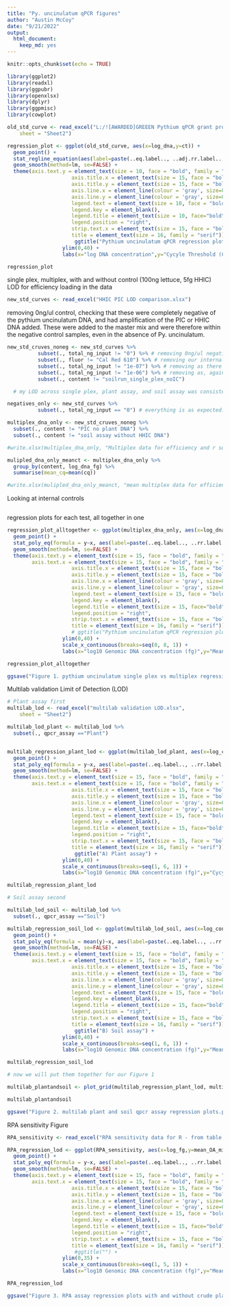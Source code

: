 ---
title: "Py. uncinulatum qPCR figures"
author: "Austin McCoy"
date: "9/21/2022"
output: 
  html_document:
    keep_md: yes
---

```{r setup, include=FALSE}
knitr::opts_chunk$set(echo = TRUE)
```

```{r}
library(ggplot2)
library(readxl)
library(ggpubr)
library(openxlsx)
library(dplyr)
library(ggpmisc)
library(cowplot)

```

```{r}
old_std_curve <- read_excel("L:/![AWARDED]GREEEN Pythium qPCR grant proposal/Py. uncinulatum specific assay/Probe optimization tests/primer-probe combination and concentration moving forward LOD baseline corrected.xlsx", 
    sheet = "Sheet2")


```

```{r, dpi=600}
regression_plot <- ggplot(old_std_curve, aes(x=log_dna,y=ct)) +
  geom_point() +
  stat_regline_equation(aes(label=paste(..eq.label.., ..adj.rr.label.., sep = "~~~~")),label.x=-1, label.y=35) +
  geom_smooth(method=lm, se=FALSE) +
  theme(axis.text.y = element_text(size = 10, face = "bold", family = "serif"),
                     axis.title.x = element_text(size = 15, face = "bold", family = "serif"),
                     axis.title.y = element_text(size = 15, face = "bold", family = "serif"),
                     axis.line.x = element_line(colour = 'gray', size=0.5, linetype='solid'),
                     axis.line.y = element_line(colour = 'gray', size=0.5, linetype='solid'),
                     legend.text = element_text(size = 10, face = "bold", family = "serif"),
                     legend.key = element_blank(),
                     legend.title = element_text(size = 10, face="bold", family = "serif"),
                     legend.position = "right",
                     strip.text.x = element_text(size = 15, face = "bold", family = "serif"),
                     title = element_text(size = 16, family = "serif")) +
                      ggtitle("Pythium uncinulatum qPCR regression plot") +
                  ylim(0,40) +
                  labs(x="log DNA concentration",y="Cycyle Threshold (Cq)", col="Time Point")

regression_plot
```

single plex, multiplex, with and without control (100ng lettuce, 5fg HHIC) LOD for efficiency
loading in the data
```{r}
new_std_curves <- read_excel("HHIC PIC LOD comparison.xlsx")

```

removing 0ng/ul control, checking that these were completely negative of the pythium uncinulatum DNA, and had amplification of the PIC or HHIC DNA added. These were added to the master mix and were therefore within the negative control samples, even in the absence of Py. uncinulatum.
```{r}
new_std_cruves_noneg <- new_std_curves %>%
          subset(., total_ng_input != "0") %>% # removing 0ng/ul negative controls for plotting
          subset(., fluor != "Cal Red 610") %>% # removing our internal controls and their cq values for plotting
          subset(., total_ng_input != "1e-07") %>% # removing as there was no consistent amplification across tests here
          subset(., total_ng_input != "1e-06") %>% # removing as, again, there was no consistent amplification here
          subset(., content != "soilrun_single_plex_noIC")

  # my LOD across single plex, plant assay, and soil assay was consistently 1e-05, or 0.00001 ng total input DNA

negatives_only <- new_std_curves %>%
          subset(., total_ng_input == "0") # everything is as expected. HHIC ~30cq, PIC ~15cq with 100ng lettuce DNA added. no pyunc amplification

multiplex_dna_only <- new_std_cruves_noneg %>%
  subset(., content != "PIC no plant DNA") %>%
  subset(., content != "soil assay without HHIC DNA")

#write.xlsx(multiplex_dna_only, "Multiplex data for efficiency and r squared.xlsx")

mulipled_dna_only_meanct <- multiplex_dna_only %>%
  group_by(content, log_dna_fg) %>%
  summarise(mean_cq=mean(cq))

#write.xlsx(mulipled_dna_only_meanct, "mean multiplex data for efficiency and r squared.xlsx")

```

Looking at internal controls
```{r}


```

regression plots for each test, all together in one
```{r}
regression_plot_alltogether <- ggplot(multiplex_dna_only, aes(x=log_dna_fg,y=cq, color = content)) +
  geom_point() +
  stat_poly_eq(formula = y~x, aes(label=paste(..eq.label.., ..rr.label.., sep = "~~~~")), geom= "label", coef.digits = 5, f.digits = 5, rr.digits = 4, label.x=c(3.3, 3.3, 3.3), label.y=c(1, 8, 14), size = 4) +
  geom_smooth(method=lm, se=FALSE) +
  theme(axis.text.y = element_text(size = 15, face = "bold", family = "serif"),
        axis.text.x = element_text(size = 15, face = "bold", family = "serif"),
                     axis.title.x = element_text(size = 15, face = "bold", family = "serif"),
                     axis.title.y = element_text(size = 15, face = "bold", family = "serif"),
                     axis.line.x = element_line(colour = 'gray', size=0.5, linetype='solid'),
                     axis.line.y = element_line(colour = 'gray', size=0.5, linetype='solid'),
                     legend.text = element_text(size = 15, face = "bold", family = "serif"),
                     legend.key = element_blank(),
                     legend.title = element_text(size = 15, face="bold", family = "serif"),
                     legend.position = "right",
                     strip.text.x = element_text(size = 15, face = "bold", family = "serif"),
                     title = element_text(size = 16, family = "serif")) +
                     # ggtitle("Pythium uncinulatum qPCR regression plot (single plex, plant assay, soil assay)") +
                  ylim(0,40) +
                  scale_x_continuous(breaks=seq(0, 8, 1)) +
                  labs(x="log10 Genomic DNA concentration (fg)",y="Mean cycyle threshold (Cq)", col="Assay")

regression_plot_alltogether

ggsave("Figure 1. pythium uncinulatum single plex vs multiplex regression plots.png", regression_plot_alltogether, dpi = 600, width = 12, height = 4, units = c("in"))

```


Multilab validation Limit of Detection (LOD)
```{r}
# Plant assay first
multilab_lod <- read_excel("multilab validation LOD.xlsx", 
    sheet = "Sheet2")

multilab_lod_plant <- multilab_lod %>%
  subset(., qpcr_assay =="Plant")


multilab_regression_plant_lod <- ggplot(multilab_lod_plant, aes(x=log_concentration_fg,y=mean_ct, color = lab_anon)) +
  geom_point() +
  stat_poly_eq(formula = y~x, aes(label=paste(..eq.label.., ..rr.label.., sep = "~~~~")), geom= "label", coef.digits = 5, f.digits = 5, rr.digits = 4, label.x=c(2.5, 2.5, 2.5, 2.5, 2.5), label.y=c(21, 16, 11, 6, 1), size = 4) +
  geom_smooth(method=lm, se=FALSE) +
  theme(axis.text.y = element_text(size = 15, face = "bold", family = "serif"),
        axis.text.x = element_text(size = 15, face = "bold", family = "serif"),
                     axis.title.x = element_text(size = 15, face = "bold", family = "serif"),
                     axis.title.y = element_text(size = 15, face = "bold", family = "serif"),
                     axis.line.x = element_line(colour = 'gray', size=0.5, linetype='solid'),
                     axis.line.y = element_line(colour = 'gray', size=0.5, linetype='solid'),
                     legend.text = element_text(size = 15, face = "bold", family = "serif"),
                     legend.key = element_blank(),
                     legend.title = element_text(size = 15, face="bold", family = "serif"),
                     legend.position = "right",
                     strip.text.x = element_text(size = 15, face = "bold", family = "serif"),
                     title = element_text(size = 16, family = "serif")) +
                      ggtitle("A) Plant assay") +
                  ylim(0,40) +
                  scale_x_continuous(breaks=seq(1, 6, 1)) +
                  labs(x="log10 Genomic DNA concentration (fg)",y="Cycyle threshold (Cq)", col="Lab")

multilab_regression_plant_lod

# Soil assay second

multilab_lod_soil <- multilab_lod %>%
  subset(., qpcr_assay =="Soil")

multilab_regression_soil_lod <- ggplot(multilab_lod_soil, aes(x=log_concentration_fg,y=mean_ct, color = lab_anon)) +
  geom_point() +
  stat_poly_eq(formula = mean(y)~x, aes(label=paste(..eq.label.., ..rr.label.., sep = "~~~~")), parse=TRUE, geom= "label", coef.digits = 5, f.digits = 5, rr.digits = 4, label.x=c(2.5, 2.5, 2.5, 2.5, 2.5), label.y=c(21, 16, 11, 6, 1), size = 4) +
  geom_smooth(method=lm, se=FALSE) +
  theme(axis.text.y = element_text(size = 15, face = "bold", family = "serif"),
        axis.text.x = element_text(size = 15, face = "bold", family = "serif"),
                     axis.title.x = element_text(size = 15, face = "bold", family = "serif"),
                     axis.title.y = element_text(size = 15, face = "bold", family = "serif"),
                     axis.line.x = element_line(colour = 'gray', size=0.5, linetype='solid'),
                     axis.line.y = element_line(colour = 'gray', size=0.5, linetype='solid'),
                     legend.text = element_text(size = 15, face = "bold", family = "serif"),
                     legend.key = element_blank(),
                     legend.title = element_text(size = 15, face="bold", family = "serif"),
                     legend.position = "right",
                     strip.text.x = element_text(size = 15, face = "bold", family = "serif"),
                     title = element_text(size = 16, family = "serif")) +
                      ggtitle("B) Soil assay") +
                  ylim(0,40) +
                  scale_x_continuous(breaks=seq(1, 6, 1)) +
                  labs(x="log10 Genomic DNA concentration (fg)",y="Mean cycyle threshold (Cq)", col="Lab")

multilab_regression_soil_lod

# now we will put them together for our Figure 1

multilab_plantandsoil <- plot_grid(multilab_regression_plant_lod, multilab_regression_soil_lod, nrow=2)

multilab_plantandsoil

ggsave("Figure 2. multilab plant and soil qpcr assay regression plots.png", plot=multilab_plantandsoil, width = 8, height = 10, units = "in")

```

RPA sensitivity Figure
```{r}
RPA_sensitivity <- read_excel("RPA sensitivity data for R - from table on onedrive.xlsx")

RPA_regression_lod <- ggplot(RPA_sensitivity, aes(x=log_fg,y=mean_OA_min, color = crudeextract_or_pureDNA)) +
  geom_point() +
  stat_poly_eq(formula = y~x, aes(label=paste(..eq.label.., ..rr.label.., sep = "~~~~")), geom= "label", coef.digits = 5, f.digits = 5, rr.digits = 4, label.x=c(4.5, 4.5), label.y=c(30, 25), size = 4) +
  geom_smooth(method=lm, se=FALSE) +
  theme(axis.text.y = element_text(size = 15, face = "bold", family = "serif"),
        axis.text.x = element_text(size = 15, face = "bold", family = "serif"),
                     axis.title.x = element_text(size = 15, face = "bold", family = "serif"),
                     axis.title.y = element_text(size = 15, face = "bold", family = "serif"),
                     axis.line.x = element_line(colour = 'gray', size=0.5, linetype='solid'),
                     axis.line.y = element_line(colour = 'gray', size=0.5, linetype='solid'),
                     legend.text = element_text(size = 15, face = "bold", family = "serif"),
                     legend.key = element_blank(),
                     legend.title = element_text(size = 15, face="bold", family = "serif"),
                     legend.position = "right",
                     strip.text.x = element_text(size = 15, face = "bold", family = "serif"),
                     title = element_text(size = 16, family = "serif")) +
                      #ggtitle("") +
                  ylim(0,35) +
                  scale_x_continuous(breaks=seq(1, 5, 1)) +
                  labs(x="log10 Genomic DNA concentration (fg)",y="Mean onset of amplification (minutes)", col="Sample Type")

RPA_regression_lod

ggsave("Figure 3. RPA assay regression plots with and without crude plant extract.png", plot=RPA_regression_lod, width = 10, height = 6, units = "in")

```

